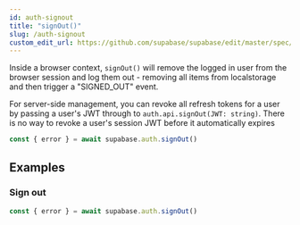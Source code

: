 ```yaml
---
id: auth-signout
title: "signOut()"
slug: /auth-signout
custom_edit_url: https://github.com/supabase/supabase/edit/master/spec/supabase_js_v1.yml
---
```


Inside a browser context, `signOut()` will remove the logged in user from the browser session
and log them out - removing all items from localstorage and then trigger a "SIGNED_OUT" event.

For server-side management, you can revoke all refresh tokens for a user by passing a user's JWT through to `auth.api.signOut(JWT: string)`. There is no way to revoke a user's session JWT before it automatically expires

```js
const { error } = await supabase.auth.signOut()
```


















## Examples

### Sign out



```js
const { error } = await supabase.auth.signOut()
```